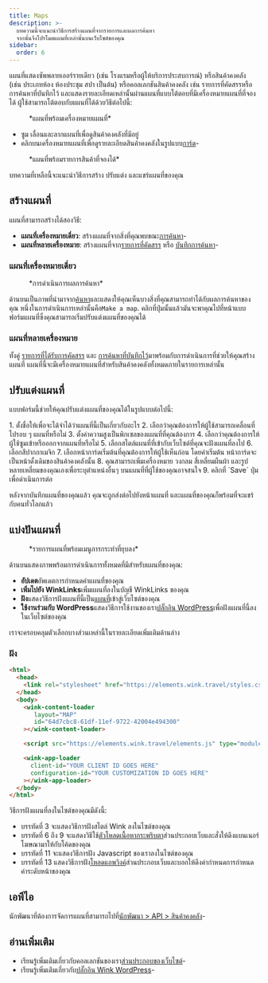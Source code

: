 ```yaml
---
title: Maps
description: >-
  บทความนี้จะแนะนำวิธีการสร้างแผนที่จากรายการและผลการค้นหา
  จากนั้นจึงโปรโมตแผนที่เหล่านั้นบนเว็บไซต์ของคุณ
sidebar:
  order: 6
---
```


แผนที่แสดงซัพพลายเออร์รายเดียว (เช่น โรงแรมหรือผู้ให้บริการประสบการณ์) หรือสินค้าคงคลัง (เช่น ประเภทห้อง ห้องประชุม สปา เป็นต้น) หรือคอลเลกชันสินค้าคงคลัง เช่น รายการที่คัดสรรหรือการค้นหาที่บันทึกไว้ และแสดงรายละเอียดเหล่านั้นผ่านแผนที่แบบโต้ตอบที่มีเครื่องหมายแผนที่ที่จองได้
ผู้ใช้สามารถโต้ตอบกับแผนที่ได้ด้วยวิธีต่อไปนี้:

<figure>
  <CloudinaryImage width="700" height="393" resize="scale" quality="best" alt="แผนที่พร้อมเครื่องหมาย" src="academy/map-example" errorImage="noimage_opaque_nyrtl0.png" />

  <figcaption>*แผนที่พร้อมเครื่องหมายแผนที่*</figcaption>
</figure>


* ซูม เลื่อนและลากแผนที่เพื่อดูสินค้าคงคลังที่มีอยู่
* คลิกบนเครื่องหมายแผนที่เพื่อดูรายละเอียดสินค้าคงคลังในรูปแบบ[การ์ด](/studio/cards)-

<figure>
  <CloudinaryImage width="700" height="568" resize="scale" quality="best" alt="แผนที่พร้อมการ์ดเปิด" src="academy/map-example-card" errorImage="noimage_opaque_nyrtl0.png" />

  <figcaption>*แผนที่พร้อมรายการสินค้าที่จองได้*</figcaption>
</figure>


บทความที่เหลือนี้จะแนะนำวิธีการสร้าง ปรับแต่ง และแชร์แผนที่ของคุณ

## สร้างแผนที่

แผนที่สามารถสร้างได้สองวิธี:

* **แผนที่เครื่องหมายเดี่ยว**: สร้างแผนที่จากสิ่งที่คุณพบขณะ[การค้นหา](/studio/search)-
* **แผนที่หลายเครื่องหมาย**: สร้างแผนที่จาก[รายการที่คัดสรร](/studio/curated-lists) หรือ [บันทึกการค้นหา](/studio/saved-searches)-

### แผนที่เครื่องหมายเดี่ยว

<figure>
  <CloudinaryImage width="350" height="238" resize="scale" quality="best" alt="การกระทำ" src="academy/inventory-actions" errorImage="noimage_opaque_nyrtl0.png" />

  <figcaption>*การดำเนินการผลการค้นหา*</figcaption>
</figure>


ด้านบนเป็นภาพที่นำมาจาก[ค้นหา](/studio/search)และแสดงให้คุณเห็นบางสิ่งที่คุณสามารถทำได้กับผลการค้นหาของคุณ หนึ่งในการดำเนินการเหล่านั้นคือ`Make a map`.
คลิกที่ปุ่มนั้นแล้วมันจะพาคุณไปที่หน้าแบบฟอร์มแผนที่ซึ่งคุณสามารถเริ่มปรับแต่งแผนที่ของคุณได้

### แผนที่หลายเครื่องหมาย

ทั้งคู่ [รายการที่ได้รับการคัดสรร](/studio/curated-lists#list-actions) และ [การค้นหาที่บันทึกไว้](/studio/saved-searches#list-actions)มาพร้อมกับการดำเนินการที่ช่วยให้คุณสร้างแผนที่ แผนที่นี้จะมีเครื่องหมายแผนที่สำหรับสินค้าคงคลังทั้งหมดภายในรายการเหล่านั้น

## ปรับแต่งแผนที่

แบบฟอร์มนี้ช่วยให้คุณปรับแต่งแผนที่ของคุณได้ในรูปแบบต่อไปนี้:

<Steps>
  1. ตั้งชื่อให้เพื่อจะได้จำได้ว่าแผนที่นี้เป็นเกี่ยวกับอะไร
  2. เลือกว่าคุณต้องการให้ผู้ใช้สามารถเคลื่อนที่ไปรอบ ๆ แผนที่หรือไม่
  3. ตั้งค่าความสูงเป็นพิกเซลของแผนที่ที่คุณต้องการ
  4. เลือกว่าคุณต้องการให้ผู้ใช้ซูมเข้าหรือออกจากแผนที่หรือไม่
  5. เลือกสไตล์แผนที่ที่เข้ากับเว็บไซต์ที่คุณจะฝังแผนที่ลงไป
  6. เลือกสีปากกาเมจิก
  7. เลือกหน้าการ์ดเริ่มต้นที่คุณต้องการให้ผู้ใช้เห็นก่อน โดยค่าเริ่มต้น หน้าการ์ดจะเป็นหน้าดั้งเดิมของสินค้าคงคลังนั้น
  8. คุณสามารถเพิ่มเครื่องหมาย วงกลม สี่เหลี่ยมผืนผ้า และรูปหลายเหลี่ยมของคุณเองเพื่อระบุตำแหน่งอื่นๆ บนแผนที่ที่ผู้ใช้ของคุณอาจสนใจ
  9. คลิกที่ `Save` ปุ่มเพื่อดำเนินการต่อ
</Steps>


หลังจากบันทึกแผนที่ของคุณแล้ว คุณจะถูกส่งต่อไปยังหน้าแผนที่ และแผนที่ของคุณก็พร้อมที่จะแชร์กับคนทั่วโลกแล้ว

## แบ่งปันแผนที่

<figure>
  <CloudinaryImage width="350" height="946" resize="scale" quality="best" alt="แผนที่" src="academy/map" errorImage="noimage_opaque_nyrtl0.png" />

  <figcaption>*รายการแผนที่พร้อมเมนูการกระทำที่ยุบลง*</figcaption>
</figure>


ด้านบนแสดงภาพพร้อมการดำเนินการทั้งหมดที่มีสำหรับแผนที่ของคุณ:

* **อัปเดต**อัพเดตการกำหนดค่าแผนที่ของคุณ
* **เพิ่มไปยัง WinkLinks**เพิ่มแผนที่ลงในบัญชี WinkLinks ของคุณ
* **ฝัง**แสดงวิธีการฝังแผนที่นี้เป็น[แผนที่](/developers/web-components/#content-loader)เข้าสู่เว็บไซต์ของคุณ
* **ใช้งานร่วมกับ WordPress**แสดงวิธีการใช้งานของเรา[ปลั๊กอิน WordPress](/developers/wordpress)เพื่อฝังแผนที่นี้ลงในเว็บไซต์ของคุณ

เราจะครอบคลุมตัวเลือกบางส่วนเหล่านี้ในรายละเอียดเพิ่มเติมด้านล่าง

### ฝัง

```html {3, 6-9, 11, 13-16}
<html>
  <head>
    <link rel="stylesheet" href="https://elements.wink.travel/styles.css"></link>
  </head>
  <body>
    <wink-content-loader
       layout="MAP"
       id="64d7cbc8-61df-11ef-9722-42004e494300"
    ></wink-content-loader>

    <script src="https://elements.wink.travel/elements.js" type="module" defer></script>

    <wink-app-loader
      client-id="YOUR CLIENT ID GOES HERE"
      configuration-id="YOUR CUSTOMIZATION ID GOES HERE"
    ></wink-app-loader>
  </body>
</html>
```

วิธีการฝังแผนที่ลงในไซต์ของคุณมีดังนี้:

* บรรทัดที่ 3 จะแสดงวิธีการฝังสไตล์ Wink ลงในไซต์ของคุณ
* บรรทัดที่ 6 ถึง 9 จะแสดงวิธีใช้[ตัวโหลดเนื้อหากระพริบตา](/developers/web-components/#content-loader)ส่วนประกอบเว็บและสั่งให้ดึงแบนเนอร์โฆษณามาให้กับโค้ดของคุณ
* บรรทัดที่ 11 จะแสดงวิธีการฝัง Javascript ของเราลงในไซต์ของคุณ
* บรรทัดที่ 13 แสดงวิธีการฝัง[โหลดแอพวิงค์](/developers/web-components/#application-loader)ส่วนประกอบเว็บและบอกให้ดึงค่ากำหนดการกำหนดค่าระดับหน้าของคุณ

## เอพีไอ

นักพัฒนาที่ต้องการจัดการแผนที่สามารถไปที่[นักพัฒนา > API > สินค้าคงคลัง](/developers/apis/#inventory-api)-

## อ่านเพิ่มเติม

* เรียนรู้เพิ่มเติมเกี่ยวกับคอลเลกชันของเรา[ส่วนประกอบของเว็บไซต์](/developers/web-components)-
* เรียนรู้เพิ่มเติมเกี่ยวกับ[ปลั๊กอิน Wink WordPress](/developers/wordpress)-

